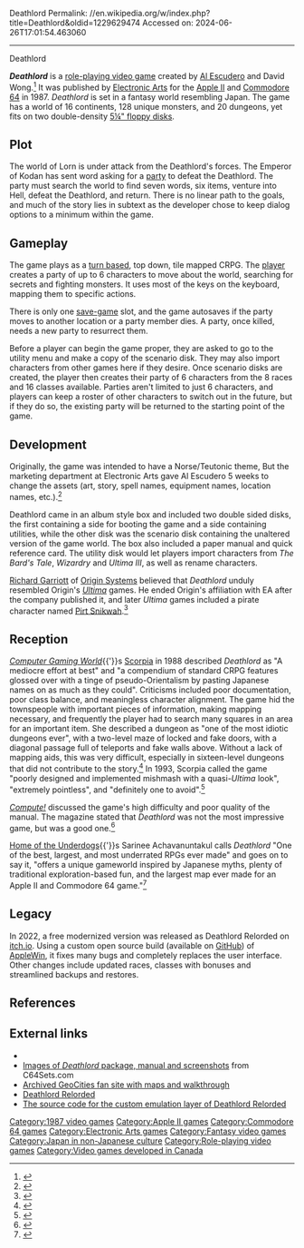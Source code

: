 Deathlord
Permalink: //en.wikipedia.org/w/index.php?title=Deathlord&oldid=1229629474
Accessed on: 2024-06-26T17:01:54.463060



------
Deathlord
{{more citations needed|date=May 2018}}
{{Infobox video game
|title = Deathlord
|image = Dlcover.jpg
|publisher = [[Electronic Arts]]
|producer = Sheldon Safir
|designer = [[Al Escudero]]<br>David Wong
|artist = Nancy L. Fong
|released = 1987
|genre = [[Role-playing video game|Role-playing]]
|modes = [[Single-player]]
|platforms = [[Apple II series|Apple II]], [[Commodore 64]]
}}

'''''Deathlord''''' is a [[role-playing video game]] created by [[Al Escudero]] and David Wong.<ref>{{cite web|title=The Giant List of Classic Game Programmers|url=http://dadgum.com/giantlist/|last1=Hague|first1=James}}</ref> It was published by [[Electronic Arts]] for the [[Apple II series|Apple II]] and [[Commodore 64]] in 1987. ''Deathlord'' is set in a fantasy world resembling Japan. The game has a world of 16 continents, 128 unique monsters, and 20 dungeons, yet fits on two double-density [[Floppy disk#The 5.C2.BC-inch minifloppy|5¼" floppy disks]].

== Plot ==
The world of Lorn is under attack from the Deathlord's forces. The Emperor of Kodan has sent word asking for a [[Party (role-playing games)|party]] to defeat the Deathlord.  The party must search the world to find seven words, six items, venture into Hell, defeat the Deathlord, and return.  There is no linear path to the goals, and much of the story lies in subtext as the developer chose to keep dialog options to a minimum within the game.

== Gameplay ==
The game plays as a [[turn based]], top down, tile mapped CRPG.  The [[Player character|player]] creates a party of up to 6 characters to move about the world, searching for secrets and fighting monsters. It uses most of the keys on the keyboard, mapping them to specific actions.

There is only one [[Saved game|save-game]] slot, and the game autosaves if the party moves to another location or a party member dies. A party, once killed, needs a new party to resurrect them.

Before a player can begin the game proper, they are asked to go to the utility menu and make a copy of the scenario disk.  They may also import characters from other games here if they desire. Once scenario disks are created, the player then creates their party of 6 characters from the 8 races and 16 classes available.  Parties aren't limited to just 6 characters, and players can keep a roster of other characters to switch out in the future, but if they do so, the existing party will be returned to the starting point of the game.

== Development ==
Originally, the game was intended to have a Norse/Teutonic theme, But the marketing department at Electronic Arts gave Al Escudero 5 weeks to change the assets (art, story, spell names, equipment names, location names, etc.).<ref>{{Cite web|title = RPG Codex Retrospective Interview: Al Escudero on Deathlord and Spelljammer: Pirates of Realmspace :: rpg codex > doesn't scale to your level|url = http://www.rpgcodex.net/content.php?id=8596|website = www.rpgcodex.net|access-date = 2016-02-12}}</ref>

Deathlord came in an album style box and included two double sided disks, the first containing a side for booting the game and a side containing utilities, while the other disk was the scenario disk containing the unaltered version of the game world.  The box also included a paper manual and quick reference card. The utility disk would let players import characters from ''The Bard's Tale'', ''Wizardry'' and ''Ultima III'', as well as rename characters.{{citation needed|date=July 2018}}

[[Richard Garriott]] of [[Origin Systems]] believed that ''Deathlord'' unduly resembled Origin's ''[[Ultima (series)|Ultima]]'' games. He ended Origin's affiliation with EA after the company published it, and later ''Ultima'' games included a pirate character named [[Trip Hawkins|Pirt Snikwah]].<ref name="cgw199211">{{cite magazine | url=http://www.cgwmuseum.org/galleries/index.php?year=1992&pub=2&id=100 | title=Electronic Arts And Origin Pool Resources in "Ultimate" Acquisition | magazine=Computer Gaming World | date=November 1992 | accessdate=5 July 2014 | pages=176}}</ref>

== Reception ==
''[[Computer Gaming World]]''{{'}}s [[Scorpia (journalist)|Scorpia]] in 1988 described ''Deathlord'' as "A mediocre effort at best" and "a compendium of standard CRPG features glossed over with a tinge of pseudo-Orientalism by pasting Japanese names on as much as they could". Criticisms included poor documentation, poor class balance, and meaningless character alignment. The game hid the townspeople with important pieces of information, making mapping necessary, and frequently the player had to search many squares in an area for an important item. She described a dungeon as "one of the most idiotic dungeons ever", with a two-level maze of locked and fake doors, with a diagonal passage full of teleports and fake walls above. Without a lack of mapping aids, this was very difficult, especially in sixteen-level dungeons that did not contribute to the story.<ref name = "CGW">{{citation | date = April 1988 | author = Scorpia | magazine = [[Computer Gaming World]] | url=http://www.cgwmuseum.org/galleries/index.php?year=1988&pub=2&id=46 | title = Deathlord  | pages = 44, 48–50}}</ref> In 1993, Scorpia called the game "poorly designed and implemented mishmash with a quasi-''Ultima'' look", "extremely pointless", and "definitely one to avoid".<ref name="scorpia199310">{{cite magazine | url=http://www.cgwmuseum.org/galleries/index.php?year=1993&pub=2&id=111 | title=Scorpia's Magic Scroll Of Games | magazine=Computer Gaming World | date=October 1993 | accessdate=25 March 2016 | author=Scorpia | pages=34–50}}</ref>

''[[Compute!]]'' discussed the game's high difficulty and poor quality of the manual. The magazine stated that ''Deathlord'' was not the most impressive game, but was a good one.<ref name = "Compute!">{{Cite web|url=https://archive.org/stream/1989-06-computegazette/Compute_Gazette_Issue_72_1989_Jun#page/n27/mode/2up|title = Compute! Gazette Issue 72|date = June 1989}}</ref>

[[Home of the Underdogs]]{{'}}s Sarinee Achavanuntakul calls ''Deathlord'' "One of the best, largest, and most underrated RPGs ever made" and goes on to say it, "offers a unique gameworld inspired by Japanese myths, plenty of traditional exploration-based fun, and the largest map ever made for an Apple II and Commodore 64 game."<ref name= "HotU">{{Cite web|url=http://www.homeoftheunderdogs.net/game.php?id=4848|title = Home of the Underdogs}}</ref>

== Legacy ==
In 2022, a free modernized version was released as Deathlord Relorded on [[itch.io]]. Using a custom open source build (available on [[GitHub]]) of [[AppleWin]], it fixes many bugs and completely replaces the user interface. Other changes include updated races, classes with bonuses and streamlined backups and restores.

== References==
{{reflist}}

== External links ==
*{{lemon64 game|id=3035|name=Deathlord}}
*[http://www.c64sets.com/set.html?id=46 Images of ''Deathlord'' package, manual and screenshots] from C64Sets.com
*[http://www.oocities.org/timessquare/realm/4610/deathlord/ Archived GeoCities fan site with maps and walkthrough]
*[https://rikkles.itch.io/deathlord-relorded Deathlord Relorded]
*[https://github.com/hasseily/Deathlord-Relorded The source code for the custom emulation layer of Deathlord Relorded]

[[Category:1987 video games]]
[[Category:Apple II games]]
[[Category:Commodore 64 games]]
[[Category:Electronic Arts games]]
[[Category:Fantasy video games]]
[[Category:Japan in non-Japanese culture]]
[[Category:Role-playing video games]]
[[Category:Video games developed in Canada]]